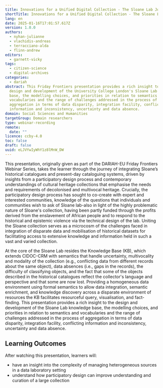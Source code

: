 ```yaml
---
title: Innovations for a Unified Digital Collection - The Sloane Lab Journey
shortTitle: Innovations for a Unified Digital Collection - The Sloane Lab Journey
lang: en
date: 2025-01-16T17:01:57.617Z
version: 1.0.0
authors:
  - nyhan-julianne
  - vlachidis-andreas
  - terracciano-alda
  - flinn-andrew
editors:
  - garnett-vicky
tags:
  - citizen-science
  - digital-archives
categories:
  - dariah
abstract: This Friday Frontiers presentation provides a rich insight to the
  design and development of the University College London's Sloane Lab knowledge
  base, the modelling choices, and priorities in relation to semantics and
  vocabularies and the range of challenges addressed in the process of
  aggregation in terms of data disparity, integration facility, conflicting
  information and inconsistency, uncertainty and data absence.
domain: Social Sciences and Humanities
targetGroup: Domain researchers
type: webinar-recording
remote:
  date: ""
licence: ccby-4.0
toc: false
draft: false
uuid: eLJVYwIyWhY1z8lMnW_DW
---
```

This presentation, originally given as part of the DARIAH-EU Friday Frontiers Webinar Series, takes the learner through the journey of integrating Sloane’s historical catalogues and present-day cataloguing systems, driven by insights from a participatory design process and contemporary understandings of cultural heritage collections that emphasise the needs and requirements of decolonised and multivocal heritage. Crucially, the participatory design process has sought to co-create with expert and interested communities, knowledge of the questions that individuals and communities wish to ask of Sloane lab-also in light of the highly problematic nature of Sloane's collection, having been partly funded through the profits derived from the enslavement of African people and to respond to the historical and epistemic violence via the technical design of the lab. Uniting the Sloane collection serves as a microcosm of the challenges faced in integration of disparate data and mobilisation of historical datasets for facilitating access to extensive knowledge and information held in such a vast and varied collection. 

At the core of the Sloane Lab resides the Knowledge Base (KB), which extends CIDOC-CRM with semantics that handle uncertainty, multivocality and modality of the collection (e.g., conflicting data from different records about the same object), data absences (i.e., gaps in the records), the difficulty of classifying objects, and the fact that some of the objects described in the historical catalogues reflect the collector's language and perspective and that some are now lost. Providing a homogeneous data environment using formal semantics to allow data integration, semantic enrichment, and knowledge discovery across a disparate environment of resources the KB facilitates resourceful query, visualisation, and fact-finding. This presentation provides a rich insight to the design and development of the Sloane Lab knowledge base, the modelling choices, and priorities in relation to semantics and vocabularies and the range of challenges addressed in the process of aggregation in terms of data disparity, integration facility, conflicting information and inconsistency, uncertainty and data absence.

## Learning Outcomes

After watching this presentation, learners will:

- have an insight into the complexity of managing heterogeneous sources in a data laboratory setting
- understand how participatory design can improve understanding and curation of a large collection

<VideoCard provider="youtube" id="https://youtu.be/MtxzC90bhq0" title="Innovations for a Unified Digital Collection - The Sloane Lab Journey" subtitle="Click here to view" image="images/sloane-lab-thumbnail.png" />
